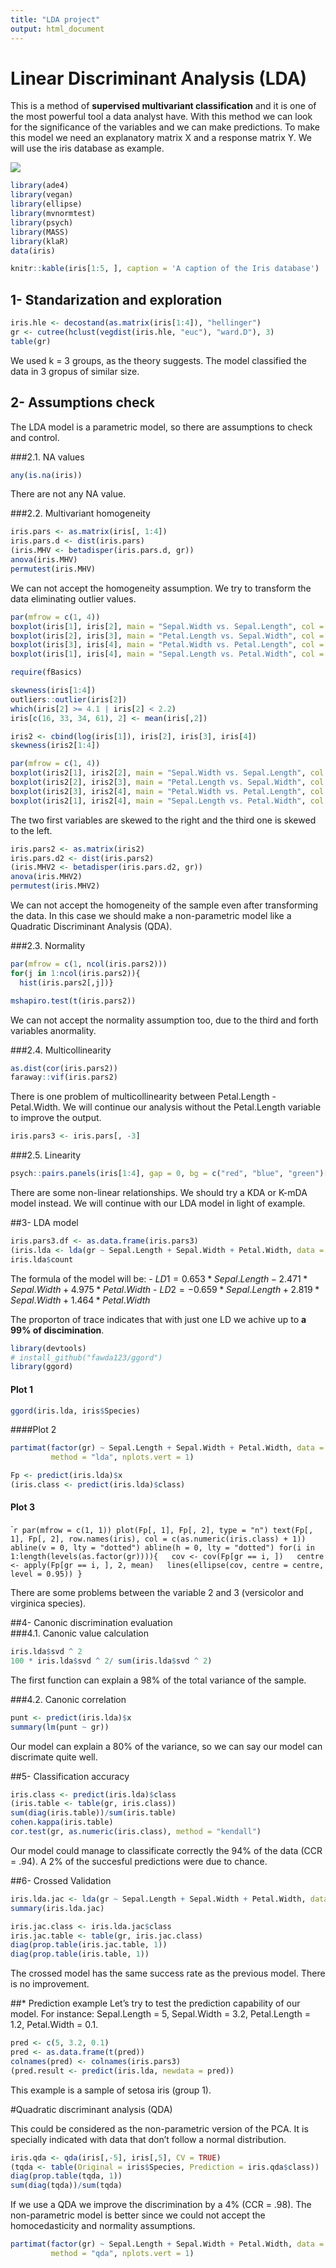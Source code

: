 ```yaml
---
title: "LDA project"
output: html_document
---
```



# Linear Discriminant Analysis (LDA)

This is a method of **supervised multivariant classification** and it is one of the 
most powerful tool a data analyst have. With this method we can look for the 
significance of the variables and we can make predictions. 
To make this model we need an explanatory matrix X and a response matrix Y.
We will use the iris database as example.

![](https://www.google.co.jp/url?sa=i&rct=j&q=&esrc=s&source=images&cd=&cad=rja&uact=8&ved=2ahUKEwiEiMrDs4TcAhXZc94KHa0DA_oQjRx6BAgBEAU&url=https%3A%2F%2Fwww.palass.org%2Fpublications%2Fnewsletter%2Fpalaeomath-101%2Fpalaeomath-part-10-groups-i&psig=AOvVaw1xACKJnOklPvq1RMLEUeM3&ust=1530757854877316)

```r
library(ade4)
library(vegan)
library(ellipse)
library(mvnormtest)
library(psych)
library(MASS)
library(klaR)
data(iris)
```

```r
knitr::kable(iris[1:5, ], caption = 'A caption of the Iris database')
```

## 1- Standarization and exploration

```r
iris.hle <- decostand(as.matrix(iris[1:4]), "hellinger") 
gr <- cutree(hclust(vegdist(iris.hle, "euc"), "ward.D"), 3)
table(gr)
```
We used k = 3 groups, as the theory suggests. The model classified the data in 3 gropus of similar size.



## 2- Assumptions check 
The LDA model is a parametric model, so there are assumptions to check and control.

###2.1. NA values

```r
any(is.na(iris))
```
There are not any NA value.

###2.2. Multivariant homogeneity 

```r
iris.pars <- as.matrix(iris[, 1:4])
iris.pars.d <- dist(iris.pars)
(iris.MHV <- betadisper(iris.pars.d, gr))
anova(iris.MHV)
permutest(iris.MHV)
```

We can not accept the homogeneity assumption. We try to transform the data eliminating
outlier values.

```r
par(mfrow = c(1, 4))
boxplot(iris[1], iris[2], main = "Sepal.Width vs. Sepal.Length", col = "red", horizontal = TRUE)
boxplot(iris[2], iris[3], main = "Petal.Length vs. Sepal.Width", col = "blue", horizontal = TRUE)
boxplot(iris[3], iris[4], main = "Petal.Width vs. Petal.Length", col = "green", horizontal = TRUE)
boxplot(iris[1], iris[4], main = "Sepal.Length vs. Petal.Width", col = "yellow", horizontal = TRUE)
```
```r
require(fBasics)
```
```r
skewness(iris[1:4])
outliers::outlier(iris[2])
which(iris[2] >= 4.1 | iris[2] < 2.2) 
iris[c(16, 33, 34, 61), 2] <- mean(iris[,2])

iris2 <- cbind(log(iris[1]), iris[2], iris[3], iris[4])
skewness(iris2[1:4])
```
```r
par(mfrow = c(1, 4))
boxplot(iris2[1], iris2[2], main = "Sepal.Width vs. Sepal.Length", col = "red")
boxplot(iris2[2], iris2[3], main = "Petal.Length vs. Sepal.Width", col = "blue")
boxplot(iris2[3], iris2[4], main = "Petal.Width vs. Petal.Length", col = "green")
boxplot(iris2[1], iris2[4], main = "Sepal.Length vs. Petal.Width", col = "yellow")

```

The two first variables are skewed to the right and the third one is skewed to the left.
```r
iris.pars2 <- as.matrix(iris2)
iris.pars.d2 <- dist(iris.pars2)
(iris.MHV2 <- betadisper(iris.pars.d2, gr))
anova(iris.MHV2)
permutest(iris.MHV2)
```
We can not accept the homogeneity of the sample even after transforming the data. In this case
we should make a non-parametric model like a Quadratic Discriminant Analysis (QDA).

###2.3. Normality 
```r
par(mfrow = c(1, ncol(iris.pars2)))
for(j in 1:ncol(iris.pars2)){
  hist(iris.pars2[,j])}

mshapiro.test(t(iris.pars2))
```
We can not accept the normality assumption too, due to the third and forth variables anormality.

###2.4. Multicollinearity 
```r
as.dist(cor(iris.pars2))
faraway::vif(iris.pars2)
```
There is one problem of multicollinearity between Petal.Length - Petal.Width. We will continue
our analysis without the Petal.Length variable to improve the output.
```r
iris.pars3 <- iris.pars[, -3]
```
###2.5. Linearity
```r
psych::pairs.panels(iris[1:4], gap = 0, bg = c("red", "blue", "green")[iris$Species], pch = 21)
```

There are some non-linear relationships. We should try a KDA or K-mDA model instead. We will 
continue with our LDA model in light of example. 



##3- LDA model

```r
iris.pars3.df <- as.data.frame(iris.pars3)
(iris.lda <- lda(gr ~ Sepal.Length + Sepal.Width + Petal.Width, data = iris.pars3.df))
iris.lda$count
```
The formula of the model will be:
- $LD1 = 0.653 * Sepal.Length - 2.471 * Sepal.Width + 4.975 * Petal.Width$
- $LD2 = -0.659 * Sepal.Length + 2.819 * Sepal.Width + 1.464 * Petal.Width$

The proporton of trace indicates that with just one LD we achive up to **a 99% of discimination**.

```r
library(devtools)
# install_github("fawda123/ggord")
library(ggord)
```
#### Plot 1
```r
ggord(iris.lda, iris$Species)
```

####Plot 2
```r
partimat(factor(gr) ~ Sepal.Length + Sepal.Width + Petal.Width, data = iris.pars3.df,
         method = "lda", nplots.vert = 1)

Fp <- predict(iris.lda)$x
(iris.class <- predict(iris.lda)$class)
```

#### Plot 3
````r
par(mfrow = c(1, 1))
plot(Fp[, 1], Fp[, 2], type = "n")
text(Fp[, 1], Fp[, 2], row.names(iris), col = c(as.numeric(iris.class) + 1))
abline(v = 0, lty = "dotted")
abline(h = 0, lty = "dotted")
for(i in 1:length(levels(as.factor(gr)))){
  cov <- cov(Fp[gr == i, ])
  centre <- apply(Fp[gr == i, ], 2, mean)
  lines(ellipse(cov, centre = centre, level = 0.95))
}
```

There are some problems between the variable 2 and 3 (versicolor and virginica species).



##4- Canonic discrimination evaluation  
###4.1. Canonic value calculation 
```r
iris.lda$svd ^ 2 
100 * iris.lda$svd ^ 2/ sum(iris.lda$svd ^ 2) 
```
The first function can explain a 98% of the total variance of the sample.

###4.2. Canonic correlation
```r
punt <- predict(iris.lda)$x
summary(lm(punt ~ gr))
```
Our model can explain a 80% of the variance, so we can say our model can discrimate quite well.

##5- Classification accuracy
```r
iris.class <- predict(iris.lda)$class
(iris.table <- table(gr, iris.class))
sum(diag(iris.table))/sum(iris.table)
cohen.kappa(iris.table)
cor.test(gr, as.numeric(iris.class), method = "kendall")
```
Our model could manage to classificate correctly the 94% of the data (CCR = .94). A 2% of the 
succesful predictions were due to chance.


##6- Crossed Validation 
```r
iris.lda.jac <- lda(gr ~ Sepal.Length + Sepal.Width + Petal.Width, data = iris.pars3.df, CV = TRUE)
summary(iris.lda.jac)

iris.jac.class <- iris.lda.jac$class
iris.jac.table <- table(gr, iris.jac.class)
diag(prop.table(iris.jac.table, 1))
diag(prop.table(iris.table, 1))
```
The crossed model has the same success rate as the previous model. There is no improvement.



##* Prediction example
Let's try to test the prediction capability of our model.
For instance: Sepal.Length = 5, Sepal.Width = 3.2, Petal.Length = 1.2, Petal.Width = 0.1.

```r
pred <- c(5, 3.2, 0.1)
pred <- as.data.frame(t(pred))
colnames(pred) <- colnames(iris.pars3)
(pred.result <- predict(iris.lda, newdata = pred))
```
This example is a sample of setosa iris (group 1).


#Quadratic discriminant analysis (QDA)

This could be considered as the non-parametric version of the PCA. It is specially indicated with data that don't follow a normal distribution. 

```r
iris.qda <- qda(iris[,-5], iris[,5], CV = TRUE)
(tqda <- table(Original = iris$Species, Prediction = iris.qda$class))
diag(prop.table(tqda, 1))
sum(diag(tqda))/sum(tqda)
```
If we use a QDA we improve the discrimination by a 4% (CCR = .98). The non-parametric model is better since we could not accept the homocedasticity and normality assumptions. 
```r
partimat(factor(gr) ~ Sepal.Length + Sepal.Width + Petal.Width, data = iris.pars3.df,
         method = "qda", nplots.vert = 1)
```